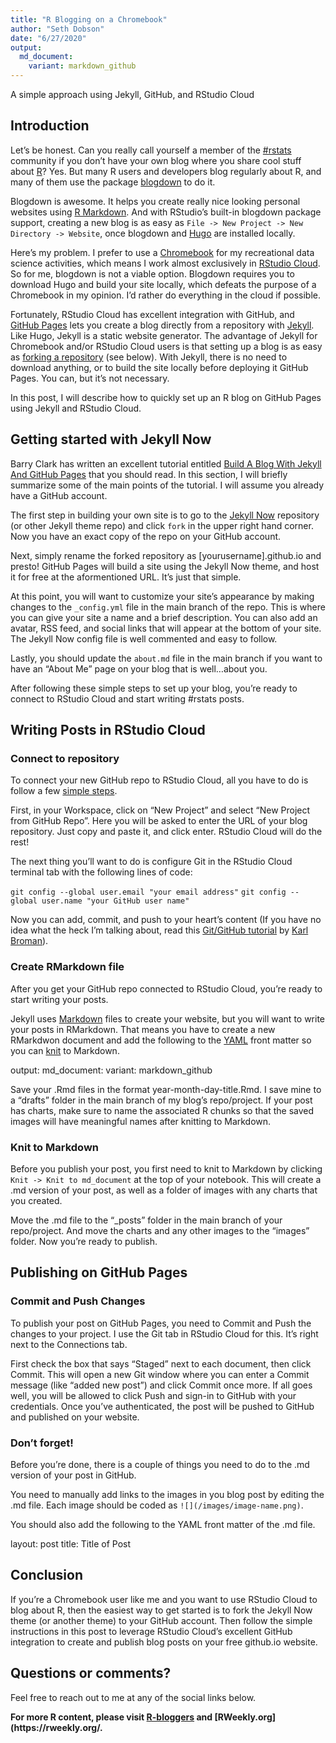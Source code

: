 ```yaml
---
title: "R Blogging on a Chromebook"
author: "Seth Dobson"
date: "6/27/2020"
output:
  md_document:
    variant: markdown_github
---
```


A simple approach using Jekyll, GitHub, and RStudio Cloud

## Introduction

Let's be honest. Can you really call yourself a member of the [#rstats](https://twitter.com/search?q=%23rstats&src=hashtag_click) community if you don't have your own blog where you share cool stuff about [R](https://www.r-project.org/about.html)? Yes. But many R users and developers blog regularly about R, and many of them use the package [blogdown](https://bookdown.org/yihui/blogdown/) to do it.

Blogdown is awesome. It helps you create really nice looking personal websites using [R Markdown](https://rmarkdown.rstudio.com/). And with RStudio’s built-in blogdown package support, creating a new blog is as easy as `File -> New Project -> New Directory -> Website`, once blogdown and [Hugo](https://gohugo.io/) are installed locally.

Here's my problem. I prefer to use a [Chromebook](https://www.google.com/chromebook/) for my recreational data science activities, which means I work almost exclusively in [RStudio Cloud](https://rstudio.cloud). So for me, blogdown is not a viable option. Blogdown requires you to download Hugo and build your site locally, which defeats the purpose of a Chromebook in my opinion. I'd rather do everything in the cloud if possible.

Fortunately, RStudio Cloud has excellent integration with GitHub, and [GitHub Pages](https://pages.github.com/) lets you create a blog directly from a  repository with [Jekyll](https://jekyllrb.com/). Like Hugo, Jekyll is a static website generator. The advantage of Jekyll for Chromebook and/or RStudio Cloud users is that setting up a blog is as easy as [forking a repository](https://help.github.com/en/github/getting-started-with-github/fork-a-repo) (see below). With Jekyll, there is no need to download anything, or to build the site locally before deploying it GitHub Pages. You can, but it's not necessary.

In this post, I will describe how to quickly set up an R blog on GitHub Pages using Jekyll and RStudio Cloud.

## Getting started with Jekyll Now

Barry Clark has written an excellent tutorial entitled [Build A Blog With Jekyll And GitHub Pages](https://www.smashingmagazine.com/2014/08/build-blog-jekyll-github-pages/) that you should read. In this section, I will briefly summarize some of the main points of the tutorial. I will assume you already have a GitHub account. 

The first step in building your own site is to go to the [Jekyll Now](https://github.com/barryclark/jekyll-now) repository (or other Jekyll theme repo) and click `fork` in the upper right hand corner. Now you have an exact copy of the repo on your GitHub account.

Next, simply rename the forked repository as [yourusername].github.io and presto! GitHub Pages will build a site using the Jekyll Now theme, and host it for free at the aformentioned URL. It's just that simple.

At this point, you will want to customize your site's appearance by making changes to the `_config.yml` file in the main branch of the repo. This is where you can give your site a name and a brief description. You can also add an avatar, RSS feed, and social links that will appear at the bottom of your site. The Jekyll Now config file is well commented and easy to follow. 

Lastly, you should update the `about.md` file in the main branch if you want to have an "About Me" page on your blog that is well...about you.

After following these simple steps to set up your blog, you're ready to connect to RStudio Cloud and start writing #rstats posts.

## Writing Posts in RStudio Cloud

### Connect to repository

To connect your new GitHub repo to RStudio Cloud, all you have to do is follow a few [simple steps](https://bren.zendesk.com/hc/en-us/articles/360015826731-How-to-connect-RStudio-Cloud-with-Github).

First, in your Workspace, click on "New Project" and select "New Project from GitHub Repo". Here you will be asked to enter the URL of your blog repository. Just copy and paste it, and click enter. RStudio Cloud will do the rest!

The next thing you'll want to do is configure Git in the RStudio Cloud terminal tab with the following lines of code:

`git config --global user.email "your email address"`
`git config --global user.name "your GitHub user name"`

Now you can add, commit, and push to your heart's content (If you have no idea what the heck I'm talking about, read this [Git/GitHub tutorial](https://kbroman.org/github_tutorial/) by [Karl Broman](https://twitter.com/kwbroman)).

### Create RMarkdown file

After you get your GitHub repo connected to RStudio Cloud, you're ready to start writing your posts.

Jekyll uses [Markdown](https://www.markdownguide.org/getting-started/) files to create your website, but you will want to write your posts in RMarkdown. That means you have to create a new RMarkdwon document and add the following to the [YAML](https://en.wikipedia.org/wiki/YAML) front matter so you can [knit](https://yihui.org/knitr/) to Markdown.

output:
  md_document:
    variant: markdown_github

Save your .Rmd files in the format year-month-day-title.Rmd. I save mine to a "drafts" folder in the main branch of my blog's repo/project. If your post has charts, make sure to name the associated R chunks so that the saved images will have meaningful names after knitting to Markdown.

### Knit to Markdown

Before you publish your post, you first need to knit to Markdown by clicking `Knit -> Knit to md_document` at the top of your notebook. This will create a .md version of your post, as well as a folder of images with any charts that you created. 

Move the .md file to the "_posts" folder in the main branch of your repo/project. And move the charts and any other images to the "images" folder. Now you're ready to publish.

## Publishing on GitHub Pages

### Commit and Push Changes

To publish your post on GitHub Pages, you need to Commit and Push the changes to your project. I use the Git tab in RStudio Cloud for this. It's right next to the Connections tab.

First check the box that says "Staged" next to each document, then click Commit. This will open a new Git window where you can enter a Commit message (like "added new post") and click Commit once more. If all goes well, you will be allowed to click Push and sign-in to GitHub with your credentials. Once you've authenticated, the post will be pushed to GitHub and published on your website.

### Don't forget!

Before you're done, there is a couple of things you need to do to the .md version of your post in GitHub.

You need to manually add links to the images in you blog post by editing the .md file. Each image should be coded as `![](/images/image-name.png)`.

You should also add the following to the YAML front matter of the .md file.

layout: post
title: Title of Post

## Conclusion

If you're a Chromebook user like me and you want to use RStudio Cloud to blog about R, then the easiest way to get started is to fork the Jekyll Now theme (or another theme) to your GitHub account. Then follow the simple instructions in this post to leverage RStudio Cloud's excellent GitHub integration to create and publish blog posts on your free github.io website.

## Questions or comments?

Feel free to reach out to me at any of the social links below.

**For more R content, please visit [R-bloggers](https://www.r-bloggers.com/) and [RWeekly.org](https://rweekly.org/.**